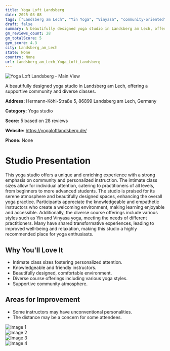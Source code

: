```yaml
---
title: Yoga Loft Landsberg
date: 2025-03-08
tags: ["Landsberg am Lech", "Yin Yoga", "Vinyasa", "community-oriented", "welcoming atmosphere", "Landsberg am Lech"]  
draft: false
summary: A beautifully designed yoga studio in Landsberg am Lech, offering a supportive community and diverse classes.
gm_reviews_count: 28
gm_totalScore: 5
gym_score: 4.3
city: Landsberg_am_Lech
state: None
country: None
url: Landsberg_am_Lech_Yoga_Loft_Landsberg
---
```


<div className="aspect-[16/9] relative my-8">
  <img 
    src="https://lh5.googleusercontent.com/p/AF1QipMH7w-uHsaKzumWu8PWWm-YGUz1M8hUOGU1eJsT=w1920-h1080-k-no"
    alt="Yoga Loft Landsberg - Main View"
    className="object-cover absolute inset-0 w-full h-full rounded-lg"
  />
</div>

A beautifully designed yoga studio in Landsberg am Lech, offering a supportive community and diverse classes.

**Address:** Hermann-Köhl-Straße 5, 86899 Landsberg am Lech, Germany

**Category:** Yoga studio

**Score:** 5 based on 28 reviews

**Website:** https://yogaloftlandsberg.de/

**Phone:** None

# Studio Presentation

This yoga studio offers a unique and enriching experience with a strong emphasis on community and personalized instruction. The intimate class sizes allow for individual attention, catering to practitioners of all levels, from beginners to more advanced students. The studio is praised for its serene atmosphere and beautifully designed spaces, enhancing the overall yoga practice. Participants appreciate the knowledgeable and empathetic instructors who create a welcoming environment, making learning enjoyable and accessible. Additionally, the diverse course offerings include various styles such as Yin and Vinyasa yoga, meeting the needs of different practitioners. Many have shared transformative experiences, leading to improved well-being and relaxation, making this studio a highly recommended place for yoga enthusiasts.

## Why You'll Love It

- Intimate class sizes fostering personalized attention.
- Knowledgeable and friendly instructors.
- Beautifully designed, comfortable environment.
- Diverse course offerings including various yoga styles.
- Supportive community atmosphere.

## Areas for Improvement

- Some instructors may have unconventional personalities.
- The distance may be a concern for some attendees.

<div className="grid grid-cols-1 xl:grid-cols-2 gap-4 my-8">
<div className="aspect-[4/3] relative"><img src="https://lh5.googleusercontent.com/p/AF1QipMyyefLjAc5Qmxd1_aDSXGIlngCgo26z_YKEQQb=w1920-h1080-k-no" alt="Image 1" className="object-cover absolute inset-0 w-full h-full rounded-lg" /></div>
<div className="aspect-[4/3] relative"><img src="https://lh5.googleusercontent.com/p/AF1QipP2bz6ljdPcZnmT4E_L3lSEUxR0OPjC51LPSSgz=w1920-h1080-k-no" alt="Image 2" className="object-cover absolute inset-0 w-full h-full rounded-lg" /></div>
<div className="aspect-[4/3] relative"><img src="https://lh5.googleusercontent.com/p/AF1QipN-3MiGAH397wesQkKvKurJHCYPU-vjStnRbFH3=w1920-h1080-k-no" alt="Image 3" className="object-cover absolute inset-0 w-full h-full rounded-lg" /></div>
<div className="aspect-[4/3] relative"><img src="https://lh5.googleusercontent.com/p/AF1QipOL2Jn9Kj2pn8bTg14cPKnIFGsvX7gu_yPn57DF=w1920-h1080-k-no" alt="Image 4" className="object-cover absolute inset-0 w-full h-full rounded-lg" /></div>
</div>